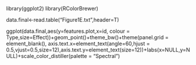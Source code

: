 library(ggplot2)
library(RColorBrewer)

data.final<-read.table("Figure1E.txt",header=T)

ggplot(data.final,aes(y=features.plot,x=id, colour = Type,size=Effect))+geom_point()+theme_bw()+theme(panel.grid = element_blank(), axis.text.x=element_text(angle=60,hjust = 0.5,vjust=0.5,size=12),axis.text.y=element_text(size=12))+labs(x=NULL,y=NULL)+scale_color_distiller(palette = "Spectral")
